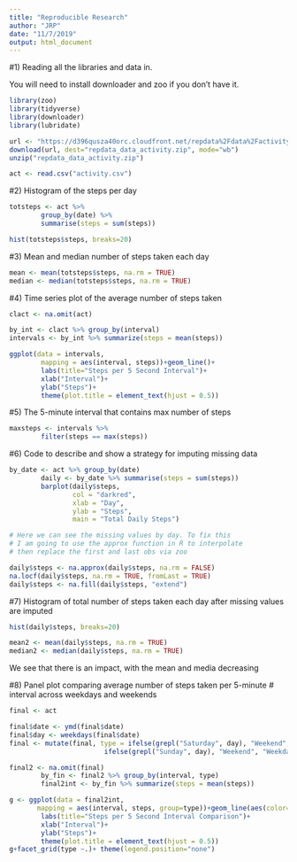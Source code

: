 ---
title: "Reproducible Research"
author: "JRP"
date: "11/7/2019"
output: html_document
---

#1) Reading all the libraries and data in.

You will need to install downloader and zoo if you don't have it.

```{r, echo=TRUE}
library(zoo)
library(tidyverse)
library(downloader)
library(lubridate)

url <- "https://d396qusza40orc.cloudfront.net/repdata%2Fdata%2Factivity.zip"
download(url, dest="repdata_data_activity.zip", mode="wb")
unzip("repdata_data_activity.zip")

act <- read.csv("activity.csv")
```

#2) Histogram of the steps per day

```{r, echo=TRUE}

totsteps <- act %>% 
        group_by(date) %>% 
        summarise(steps = sum(steps))

hist(totsteps$steps, breaks=20)
```

#3) Mean and median number of steps taken each day

```{r, echo=TRUE}
mean <- mean(totsteps$steps, na.rm = TRUE)
median <- median(totsteps$steps, na.rm = TRUE)
```

#4) Time series plot of the average number of steps taken

```{r, echo=TRUE}
clact <- na.omit(act)

by_int <- clact %>% group_by(interval)
intervals <- by_int %>% summarize(steps = mean(steps))

ggplot(data = intervals, 
        mapping = aes(interval, steps))+geom_line()+
        labs(title="Steps per 5 Second Interval")+
        xlab("Interval")+
        ylab("Steps")+
        theme(plot.title = element_text(hjust = 0.5))
```

#5) The 5-minute interval that contains max number of steps

```{r, echo=TRUE}

maxsteps <- intervals %>% 
        filter(steps == max(steps))
```

#6) Code to describe and show a strategy for imputing missing data

```{r, echo=TRUE}
by_date <- act %>% group_by(date)
        daily <- by_date %>% summarise(steps = sum(steps))
        barplot(daily$steps,  
                col = "darkred",
                xlab = "Day",
                ylab = "Steps",
                main = "Total Daily Steps")

# Here we can see the missing values by day. To fix this
# I am going to use the approx function in R to interpolate
# then replace the first and last obs via zoo        

daily$steps <- na.approx(daily$steps, na.rm = FALSE)
na.locf(daily$steps, na.rm = TRUE, fromLast = TRUE)
daily$steps <- na.fill(daily$steps, "extend")
```

#7) Histogram of total number of steps taken each day after missing
values are imputed

```{r, echo=TRUE}
hist(daily$steps, breaks=20)

mean2 <- mean(daily$steps, na.rm = TRUE)
median2 <- median(daily$steps, na.rm = TRUE)
```
We see that there is an impact, with the mean and media decreasing

#8) Panel plot comparing average number of steps taken per 5-minute
# interval across weekdays and weekends

```{r, echo = TRUE}
final <- act

final$date <- ymd(final$date)
final$day <- weekdays(final$date)
final <- mutate(final, type = ifelse(grepl("Saturday", day), "Weekend",
                        ifelse(grepl("Sunday", day), "Weekend", "Weekday")))

final2 <- na.omit(final)
        by_fin <- final2 %>% group_by(interval, type)
        final2int <- by_fin %>% summarize(steps = mean(steps))

g <- ggplot(data = final2int, 
       mapping = aes(interval, steps, group=type))+geom_line(aes(color=type))+
        labs(title="Steps per 5 Second Interval Comparison")+
        xlab("Interval")+
        ylab("Steps")+
        theme(plot.title = element_text(hjust = 0.5))
g+facet_grid(type ~.)+ theme(legend.position="none")
```
